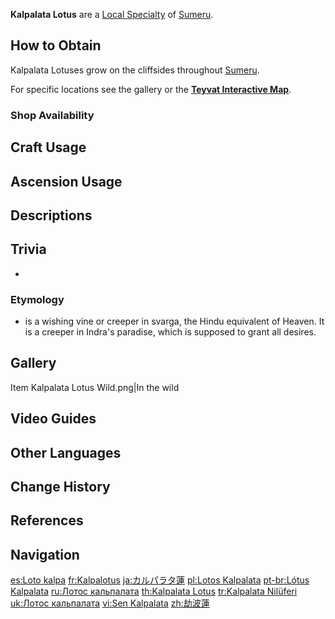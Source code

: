 {{Item Infobox
|id           = 101217
|image        = Item Kalpalata Lotus.png
|type         = Local Specialty (Sumeru)
|group        = Local Specialties
|invCategory  = Materials
|description  = Flowers from vines that grow on cliff sides. It is called a lotus only because it has a similar appearance to one. Aside from that, it bears no other similar properties to the lotus.
|source1      = Found in the mountains of [[Sumeru]]
|source2      = {{Sold By|Kalpalata Lotus}}
}}
'''Kalpalata Lotus''' are a [[Local Specialty]] of [[Sumeru]].

==How to Obtain==
Kalpalata Lotuses grow on the cliffsides throughout [[Sumeru]].

For specific locations see the gallery or the '''[https://webstatic-sea.mihoyo.com/app/ys-map-sea/index.html#/map/2?shown_types=401 Teyvat Interactive Map]'''.

===Shop Availability===
{{Shop Availability}}

==Craft Usage==
{{Craft Usage}}

==Ascension Usage==
{{Ascension Usage}}

==Descriptions==
{{Description|Flowers from vines that grow on cliff sides. It is called a lotus only because it has a similar appearance to one. Aside from that, it bears no other similar properties to the lotus.<br>Vines grow along cliffs everywhere in Sumeru, as timeless as time itself. It is said that these vines were the first thing that [[Greater Lord Rukkhadevata|Lord Rukkhadevata]] ever created, making them the progenitors of every plant in Sumeru. All the great plants of the land, even the undying [[Divine Tree]], are connected at the roots through the entanglement of these vines. Of course, this saying has long been refuted by Amurta researchers, but still, it persists amongst the people.|[[Archive]]}}
{{Description|Flowers from vines that grow on cliff sides. It is called a lotus only because it has a similar appearance to one. Aside from that, it bears no other similar properties to the lotus.<br>Vines grow along cliffs everywhere in Sumeru, as timeless as time itself. It is said that these vines were the first thing to ever be created in the forest, making them the progenitors of every plant in Sumeru. All the great plants of the land, even the undying Divine Tree, are connected at the roots through the entanglement of these vines. Of course, this saying has long been refuted by [[Amurta]] researchers, but still, it persists amongst the people.|[[Archive]], after [[Where the Boat of Consciousness Lies]]}}

==Trivia==
* {{Mail Attachments by Category List}}

===Etymology===
* {{Lang|Kalpalata|sa=कल्पलता|sa_rm=kalpalatā}} is a wishing vine or creeper in svarga, the Hindu equivalent of Heaven. It is a creeper in Indra's paradise, which is supposed to grant all desires.

==Gallery==
<gallery>
Item Kalpalata Lotus Wild.png|In the wild
</gallery>

==Video Guides==
{{EVT
|video1   = https://youtu.be/RIFcppQzoDE
|caption1 = All 88 Kalpalata Lotus Location Complete Guide
}}

==Other Languages==
{{Other Languages
|en      = Kalpalata Lotus
|zhs     = 劫波莲
|zhs_rm  = Jiébō Lián
|zht     = 劫波蓮
|zht_rm  = Jiébō Lián
|zh_tl   = Kalpa Lotus
|ja      = カルパラタ蓮
|ja_rm   = Karuparata Hasu<ref>{{Ref/Quest|The Coming of the Sabzeruz Festival|ref = 1|note=Japanese Voice-Over}}</ref>
|ja_tl   = Kalpalata Lotus
|ko      = {{tt|겁|}}의 {{tt|연|蓮}}꽃
|ko_rm   = Geop-ui Yeonkkot
|ko_tl   = Lotus of Kalpa
|es      = Loto kalpa
|es_tl   = Kalpa Lotus
|fr      = Kalpalotus
|ru      = Лотос кальпалата
|ru_tl   = Kalpalata Lotus
|th      = Kalpalata Lotus
|vi      = Sen Kalpalata
|vi_tl   = Kalpalata Lotus
|de      = Kalpalata-Lotos
|de_tl   = Kalpalata Lotus
|id      = Kalpalata Lotus
|pt      = Lótus Kalpalata
|pt_tl   = Kalpalata Lotus
|tr      = Kalpalata Nilüferi
|tr_tl   = Kalpalata Lotus
|it      = Loto Kalpalata
|it_tl   = Kalpalata Lotus
}}

==Change History==
{{Change History|3.0}}

==References==
{{Reflist}}

==Navigation==
{{Material Navbox|type=Local Specialties}}

[[es:Loto kalpa]]
[[fr:Kalpalotus]]
[[ja:カルパラタ蓮]]
[[pl:Lotos Kalpalata]]
[[pt-br:Lótus Kalpalata]]
[[ru:Лотос кальпалата]]
[[th:Kalpalata Lotus]]
[[tr:Kalpalata Nilüferi]]
[[uk:Лотос кальпалата]]
[[vi:Sen Kalpalata]]
[[zh:劫波蓮]]